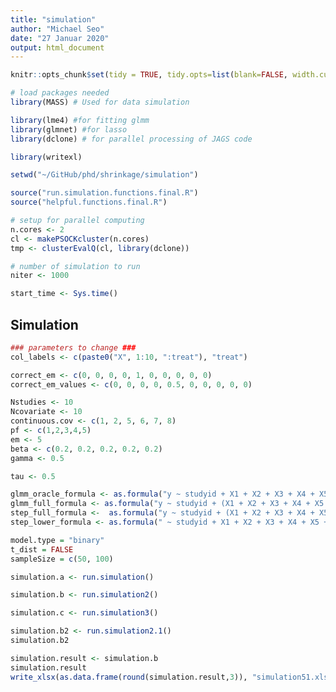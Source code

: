 ```yaml
---
title: "simulation"
author: "Michael Seo"
date: "27 Januar 2020"
output: html_document
---
```


```r
knitr::opts_chunk$set(tidy = TRUE, tidy.opts=list(blank=FALSE, width.cutoff=60), warning = FALSE, message=FALSE, echo = FALSE)
```

```r
# load packages needed
library(MASS) # Used for data simulation

library(lme4) #for fitting glmm
library(glmnet) #for lasso
library(dclone) # for parallel processing of JAGS code

library(writexl)

setwd("~/GitHub/phd/shrinkage/simulation")

source("run.simulation.functions.final.R")
source("helpful.functions.final.R")

# setup for parallel computing
n.cores <- 2
cl <- makePSOCKcluster(n.cores)
tmp <- clusterEvalQ(cl, library(dclone))

# number of simulation to run
niter <- 1000

start_time <- Sys.time()
```

## Simulation

```r
### parameters to change ###
col_labels <- c(paste0("X", 1:10, ":treat"), "treat")

correct_em <- c(0, 0, 0, 0, 1, 0, 0, 0, 0, 0)
correct_em_values <- c(0, 0, 0, 0, 0.5, 0, 0, 0, 0, 0)

Nstudies <- 10
Ncovariate <- 10
continuous.cov <- c(1, 2, 5, 6, 7, 8)
pf <- c(1,2,3,4,5)
em <- 5
beta <- c(0.2, 0.2, 0.2, 0.2, 0.2)
gamma <- 0.5

tau <- 0.5

glmm_oracle_formula <- as.formula("y ~ studyid + X1 + X2 + X3 + X4 + X5 + X5:treat + treat + (-1 + treat|studyid)")
glmm_full_formula <- as.formula("y ~ studyid + (X1 + X2 + X3 + X4 + X5 + X6 + X7 + X8 + X9 + X10)*treat + (-1 + treat|studyid)")
step_full_formula <-  as.formula("y ~ studyid + (X1 + X2 + X3 + X4 + X5 + X6 + X7 + X8 + X9 + X10)*treat")
step_lower_formula <- as.formula(" ~ studyid + X1 + X2 + X3 + X4 + X5 + X6 + X7 + X8 + X9 + X10 + treat")

model.type = "binary"
t_dist = FALSE
sampleSize = c(50, 100)
```

```r
simulation.a <- run.simulation()
```

```r
simulation.b <- run.simulation2()
```

```r
simulation.c <- run.simulation3()
```

```r
simulation.b2 <- run.simulation2.1()
simulation.b2
```

```r
simulation.result <- simulation.b
simulation.result
write_xlsx(as.data.frame(round(simulation.result,3)), "simulation51.xlsx")
```

